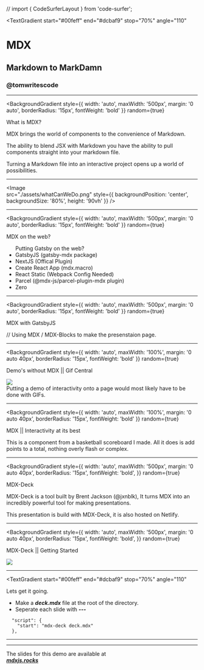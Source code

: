 // import { CodeSurferLayout } from 'code-surfer';

<Head>
  <title>MDX || MarkDAMN</title>
</Head>

<!-- Begin Slide 1 -->
<TextGradient
  start="#00feff"
  end="#dcbaf9"
  stop="70%"
  angle="110"
>

  # MDX
  ## Markdown to MarkDamn

  ### @tomwritescode

</TextGradient>

---

<BackgroundGradient
  style={{
    width: 'auto',
    maxWidth: '500px',
    margin: '0 auto',
    borderRadius: '15px',
    fontWeight: 'bold'
  }}
  random={true}
>
  What is MDX?
</BackgroundGradient>


MDX brings the world of components to the convenience of Markdown.

The ability to blend JSX with Markdown you have the ability to pull components straight into your markdown file.

Turning a Markdown file into an interactive project opens up a world of possibilities.

---

<Image   
  src="./assets/whatCanWeDo.png" 
    style={{
      backgroundPosition: 'center',
      backgroundSize: '80%',
      height: '90vh'
    }}
/>

---

<BackgroundGradient
  style={{
    width: 'auto',
    maxWidth: '500px',
    margin: '0 auto',
    borderRadius: '15px',
    fontWeight: 'bold'
  }}
  random={true}
>
  MDX on the web?
</BackgroundGradient>

<ul>
  <TextGradient
    start="#00feff"
    end="#dcbaf9"
    stop="70%"
    angle="110"
  >
    Putting Gatsby on the web?
  </TextGradient>
  <Appear>
    <li>GatsbyJS (gatsby-mdx package)</li>
    <li>NextJS (Offical Plugin)</li>
    <li>Create React App (mdx.macro)</li>
    <li>React Static (Webpack Config Needed)</li>
    <li>Parcel (@mdx-js/parcel-plugin-mdx plugin)</li>
    <li>Zero</li>
  </Appear>
</ul>

---

<BackgroundGradient
  style={{
    width: 'auto',
    maxWidth: '500px',
    margin: '0 auto',
    borderRadius: '15px',
    fontWeight: 'bold'
  }}
  random={true}
>
  MDX with GatsbyJS
</BackgroundGradient>

// Using MDX / MDX-Blocks to make the presenstaion page.

---

<BackgroundGradient
  style={{
    width: 'auto',
    maxWidth: '100%',
    margin: '0 auto 40px',
    borderRadius: '15px',
    fontWeight: 'bold'
  }}
  random={true}
>
  Demo's without MDX || Gif Central
</BackgroundGradient>

<div>
  <img src="./assets/gif_Component_Example.gif"
    style={{
      height: '70vh',
      borderRadius: '14px'
    }}
  /> 
</div>

<Notes>
  Putting a demo of interactivity onto a page would most likely have to be done with GIFs.
</Notes>

---

<BackgroundGradient
  style={{
    width: 'auto',
    maxWidth: '100%',
    margin: '0 auto 40px',
    borderRadius: '15px',
    fontWeight: 'bold'
  }}
  random={true}
>
  MDX || Interactivity at its best
</BackgroundGradient>

<Scoreboard />

<Notes>
  This is a component from a basketball scoreboard I made. All it does is add points to a total, nothing overly flash or complex.
</Notes>

---

<BackgroundGradient
  style={{
    width: 'auto',
    maxWidth: '500px',
    margin: '0 auto 40px',
    borderRadius: '15px',
    fontWeight: 'bold',
  }}
  random={true}
>
  MDX-Deck
</BackgroundGradient>

<div
  style={{
    padding: '0 40px'
  }}
>
  MDX-Deck is a tool built by Brent Jackson (@jxnblk), It turns MDX into an incredibly powerful tool for making presentations. 
  
  This presentation is build with MDX-Deck, it is also hosted on Netlify. 
</div>

---

<BackgroundGradient
  style={{
    width: 'auto',
    maxWidth: '500px',
    margin: '0 auto 40px',
    borderRadius: '15px',
    fontWeight: 'bold',
  }}
  random={true}
>
  MDX-Deck || Getting Started
</BackgroundGradient>

<div>
  <img 
    src="./assets/deck-install.png" 
    style={{
      borderRadius: '24px'
    }}
  />
</div>

---

<TextGradient
  start="#00feff"
  end="#dcbaf9"
  stop="70%"
  angle="110"
>
  Lets get it going.
</TextGradient>
<ul>
  <li>Make a <strong style={{color: '#00feff'}}><em>deck.mdx</em></strong> file at the root of the directory.</li>
  <li>Seperate each slide with <strong style={{color: '#00feff'}}><em>---</em></strong></li>
</ul>

```text
  "script": {
    "start": "mdx-deck deck.mdx"
  },
```

---



---

<div
  style={{
    padding: '0 30px'
  }}
>
  The slides for this demo are available at 
  <br />
  <a 
    href="mdxjs.rocks" 
    target="_blank"
    style={{
      textDecoration: 'none'
    }}
  >
    <em><strong>
    <TextGradient
      start="#00feff"
      end="#dcbaf9"
      stop="70%"
      angle="110"
    >
      mdxjs.rocks
    </TextGradient>
    </strong></em>
  </a>
</div>

